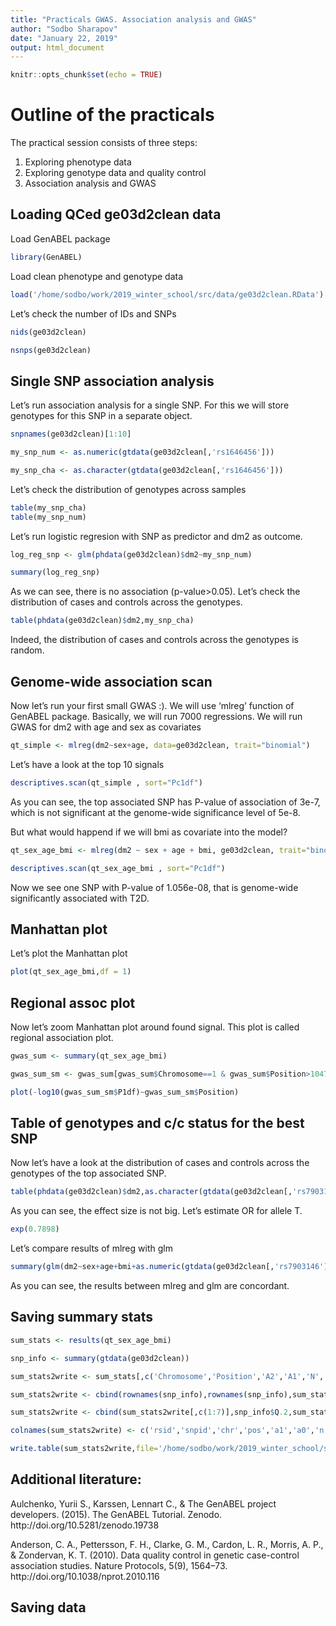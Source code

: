 ```yaml
---
title: "Practicals GWAS. Association analysis and GWAS"
author: "Sodbo Sharapov"
date: "January 22, 2019"
output: html_document
---
```


```r
knitr::opts_chunk$set(echo = TRUE)
```

# Outline of the practicals

The practical session consists of three steps:

 1. Exploring phenotype data
 2. Exploring genotype data and quality control
 3. Association analysis and GWAS

## Loading QCed ge03d2clean data

Load GenABEL package
 
```r
library(GenABEL)
```

Load clean phenotype and genotype data

```r

load('/home/sodbo/work/2019_winter_school/src/data/ge03d2clean.RData')


```

Let's check the number of IDs and SNPs

```r
nids(ge03d2clean)

nsnps(ge03d2clean)
```

## Single SNP association analysis

Let's run association analysis for a single SNP.
For this we will store genotypes for this SNP in a separate object.

```r

snpnames(ge03d2clean)[1:10]

my_snp_num <- as.numeric(gtdata(ge03d2clean[,'rs1646456']))

my_snp_cha <- as.character(gtdata(ge03d2clean[,'rs1646456']))

```

Let's check the distribution of genotypes across samples

```r

table(my_snp_cha)
table(my_snp_num)
```

Let's run logistic regresion with SNP as predictor and dm2 as outcome.

```r
log_reg_snp <- glm(phdata(ge03d2clean)$dm2~my_snp_num)

summary(log_reg_snp)
```

As we can see, there is no association (p-value>0.05).
Let's check the distribution of cases and controls across the genotypes.

```r
table(phdata(ge03d2clean)$dm2,my_snp_cha)
```

Indeed, the distribution of cases and controls across the genotypes is random.

## Genome-wide association scan

Now let's run your first small GWAS :). We will use 'mlreg' function of GenABEL package.
Basically, we will run 7000 regressions. We will run GWAS for dm2 with age and sex as covariates

```r
qt_simple <- mlreg(dm2~sex+age, data=ge03d2clean, trait="binomial")
```

Let's have a look at the top 10 signals

```r
descriptives.scan(qt_simple , sort="Pc1df")
```

As you can see, the top associated SNP has P-value of association of 3e-7,
which is not significant at the genome-wide significance level of 5e-8.

But what would happend if we will bmi as covariate into the model?

```r
qt_sex_age_bmi <- mlreg(dm2 ~ sex + age + bmi, ge03d2clean, trait="binomial")

descriptives.scan(qt_sex_age_bmi , sort="Pc1df")

```

Now we see one SNP with P-value of 1.056e-08, that is genome-wide significantly associated with T2D.

## Manhattan plot

Let's plot the Manhattan plot
```r
plot(qt_sex_age_bmi,df = 1)
```

## Regional assoc plot

Now let's zoom Manhattan plot around found signal. This plot is called regional association plot.
```r
gwas_sum <- summary(qt_sex_age_bmi)

gwas_sum_sm <- gwas_sum[gwas_sum$Chromosome==1 & gwas_sum$Position>1047389-250000 & gwas_sum$Position<1047389+250000,]

plot(-log10(gwas_sum_sm$P1df)~gwas_sum_sm$Position)

```

## Table of genotypes and c/c status for the best SNP

Now let's have a look at the distribution of cases and controls across the genotypes of the
top associated SNP.

```r
table(phdata(ge03d2clean)$dm2,as.character(gtdata(ge03d2clean[,'rs7903146'])))
```

As you can see, the effect size is not big. Let's estimate OR for allele T.

```r
exp(0.7898)
```

Let's compare results of mlreg with glm

```r
summary(glm(dm2~sex+age+bmi+as.numeric(gtdata(ge03d2clean[,'rs7903146'])),family='binomial', data=phdata(ge03d2clean)))
```

As you can see, the results between mlreg and glm are concordant.

## Saving summary stats

```r
sum_stats <- results(qt_sex_age_bmi)

snp_info <- summary(gtdata(ge03d2clean))

sum_stats2write <- sum_stats[,c('Chromosome','Position','A2','A1','N','effB','se_effB','P1df','Strand')]

sum_stats2write <- cbind(rownames(snp_info),rownames(snp_info),sum_stats2write)

sum_stats2write <- cbind(sum_stats2write[,c(1:7)],snp_info$Q.2,sum_stats2write[,c(8:11)])

colnames(sum_stats2write) <- c('rsid','snpid','chr','pos','a1','a0','n','freq1','beta1','se','p','strand')

write.table(sum_stats2write,file='/home/sodbo/work/2019_winter_school/src/results/sum_stats.tsv', sep='\t', quote = FALSE,row.names = FALSE)
```
## Additional literature: 

Aulchenko, Yurii S., Karssen, Lennart C., & The GenABEL project developers. (2015). The GenABEL Tutorial. Zenodo. http://doi.org/10.5281/zenodo.19738

Anderson, C. A., Pettersson, F. H., Clarke, G. M., Cardon, L. R., Morris, A. P., & Zondervan, K. T. (2010). Data quality control in genetic case-control association studies. Nature Protocols, 5(9), 1564–73. http://doi.org/10.1038/nprot.2010.116

## Saving data
